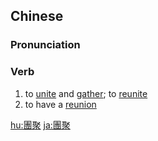 {{also|团聚}}
==Chinese==
{{zh-forms|s=团聚}}

===Pronunciation===
{{zh-pron
|m=tuánjù
|c=tyun4 zeoi6
|mn=qz:thoân-chǔ/tw,xm:thoân-chū/zz:thoân-chī
|cat=v
}}

===Verb===
{{zh-verb}}

# to [[unite]] and [[gather]]; to [[reunite]]
# to have a [[reunion]]

{{zh-cat|Advanced}}

[[hu:團聚]]
[[ja:團聚]]